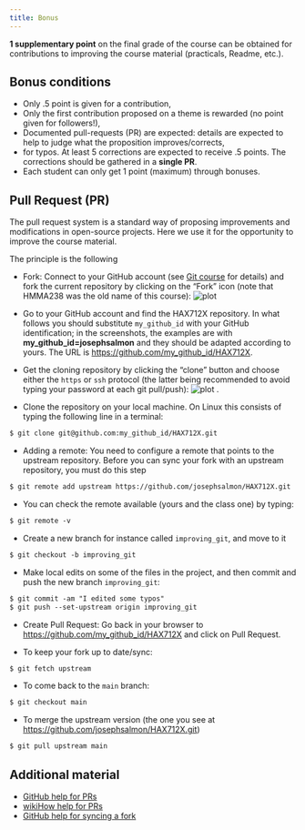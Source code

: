 ```yaml
---
title: Bonus
---
```


**1 supplementary point** on the final grade of the course can be obtained for contributions to improving the course material (practicals, Readme, etc.).

## Bonus conditions

- Only .5 point is given for a contribution,
- Only the first contribution proposed on a theme is rewarded (no point given for followers!),
- Documented pull-requests (PR) are expected: details are expected to help to judge what the proposition improves/corrects,
- for typos. At least 5 corrections are expected to receive .5 points. The corrections should be gathered in a **single PR**.
- Each student can only get 1 point (maximum) through bonuses.


<!-- ## 2023 Bonus
- Create a `requirements.txt` file for the course repository. -->

## Pull Request (PR)
The pull request system is a standard way of proposing improvements and modifications in open-source projects. Here we use it for the opportunity to improve the course material.

The principle is the following

- Fork: Connect to your GitHub account (see [Git course](../Courses/Git/tp.qmd) for details) and fork the current repository by clicking on the "Fork" icon (note that HMMA238 was the old name of this course): ![plot](fork.png)

- Go to your GitHub account and find the HAX712X repository. In what follows you should substitute `my_github_id` with your GitHub identification; in the screenshots, the examples are with **my_github_id=josephsalmon** and they should be adapted according to yours.
The URL is <https://github.com/my_github_id/HAX712X>.

- Get the cloning repository by clicking the "clone" button and choose either the `https` or `ssh` protocol (the latter being recommended to avoid typing your password at each git pull/push): ![plot](github_clone.png) .

- Clone the repository on your local machine. On Linux this consists of typing the following line in a terminal:

```default
$ git clone git@github.com:my_github_id/HAX712X.git
```

- Adding a remote: You need to configure a remote that points to the upstream repository. Before you can sync your fork with an upstream repository, you must do this step

```default
$ git remote add upstream https://github.com/josephsalmon/HAX712X.git
```

- You can check the remote available (yours and the class one) by typing:

```default
$ git remote -v
```

- Create a new branch for instance called `improving_git`, and move to it

```default
$ git checkout -b improving_git
```

- Make local edits on some of the files in the project, and then commit and push the new branch `improving_git`:

```default
$ git commit -am "I edited some typos"
$ git push --set-upstream origin improving_git
```


- Create Pull Request: Go back in your browser to <https://github.com/my_github_id/HAX712X>  and click on Pull Request.


- To keep your fork up to date/sync:

```default
$ git fetch upstream
```

- To come back to the `main` branch:

```default
$ git checkout main
```

- To merge the upstream version (the one you see at <https://github.com/josephsalmon/HAX712X.git>)

```default
$ git pull upstream main
```


## Additional material

- [GitHub help for PRs](https://help.github.com/en/github/collaborating-with-issues-and-pull-requests/creating-a-pull-request-from-a-fork)
- [wikiHow help for PRs](https://www.wikihow.com/Create-a-Pull-Request-on-Github)
- [GitHub help for syncing a fork](https://help.github.com/en/github/collaborating-with-issues-and-pull-requests/syncing-a-fork)

